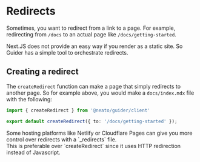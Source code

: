 # Redirects

Sometimes, you want to redirect from a link to a page. For example, redirecting from `/docs` to an actual page like `/docs/getting-started`.

Next.JS does not provide an easy way if you render as a static site. So Guider has a simple tool to orchestrate redirects.

## Creating a redirect

The `createRedirect` function can make a page that simply redirects to another page.
So for example above, you would make a `docs/index.mdx` file with the following:

```ts title="docs/index.mdx"
import { createRedirect } from '@neato/guider/client'

export default createRedirect({ to: '/docs/getting-started' });
```

<Tip>
Some hosting platforms like Netlify or Cloudflare Pages can give you more control over redirects with a `_redirects` file.<br/>
This is preferable over `createRedirect` since it uses HTTP redirection instead of Javascript.
</Tip>
